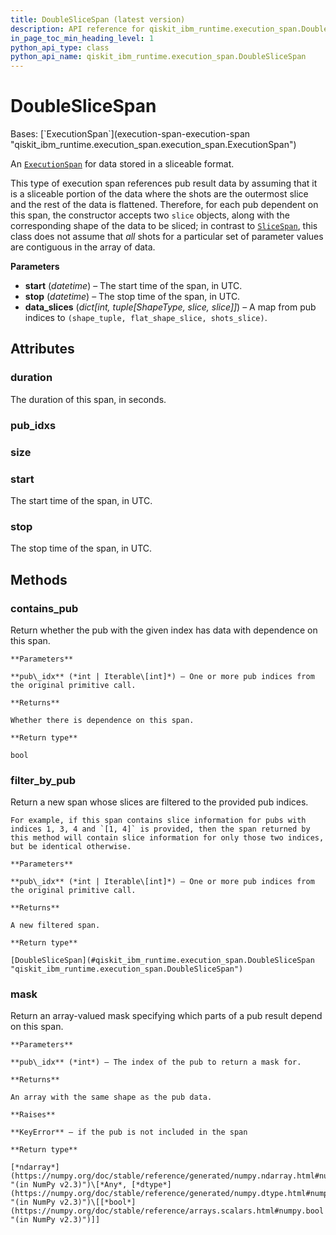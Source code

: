 ```yaml
---
title: DoubleSliceSpan (latest version)
description: API reference for qiskit_ibm_runtime.execution_span.DoubleSliceSpan in the latest version of qiskit-ibm-runtime
in_page_toc_min_heading_level: 1
python_api_type: class
python_api_name: qiskit_ibm_runtime.execution_span.DoubleSliceSpan
---
```


# DoubleSliceSpan

<Class id="qiskit_ibm_runtime.execution_span.DoubleSliceSpan" isDedicatedPage={true} github="https://github.com/Qiskit/qiskit-ibm-runtime/tree/stable/0.43/qiskit_ibm_runtime/execution_span/double_slice_span.py#L27-L82" signature="DoubleSliceSpan(start, stop, data_slices)" modifiers="class">
  Bases: [`ExecutionSpan`](execution-span-execution-span "qiskit_ibm_runtime.execution_span.execution_span.ExecutionSpan")

  An [`ExecutionSpan`](execution-span-execution-span "qiskit_ibm_runtime.execution_span.ExecutionSpan") for data stored in a sliceable format.

  This type of execution span references pub result data by assuming that it is a sliceable portion of the data where the shots are the outermost slice and the rest of the data is flattened. Therefore, for each pub dependent on this span, the constructor accepts two `slice` objects, along with the corresponding shape of the data to be sliced; in contrast to [`SliceSpan`](execution-span-slice-span "qiskit_ibm_runtime.execution_span.SliceSpan"), this class does not assume that *all* shots for a particular set of parameter values are contiguous in the array of data.

  **Parameters**

  *   **start** (*datetime*) – The start time of the span, in UTC.
  *   **stop** (*datetime*) – The stop time of the span, in UTC.
  *   **data\_slices** (*dict\[int, tuple\[ShapeType, slice, slice]]*) – A map from pub indices to `(shape_tuple, flat_shape_slice, shots_slice)`.

  ## Attributes

  ### duration

  <Attribute id="qiskit_ibm_runtime.execution_span.DoubleSliceSpan.duration">
    The duration of this span, in seconds.
  </Attribute>

  ### pub\_idxs

  <Attribute id="qiskit_ibm_runtime.execution_span.DoubleSliceSpan.pub_idxs" />

  ### size

  <Attribute id="qiskit_ibm_runtime.execution_span.DoubleSliceSpan.size" />

  ### start

  <Attribute id="qiskit_ibm_runtime.execution_span.DoubleSliceSpan.start">
    The start time of the span, in UTC.
  </Attribute>

  ### stop

  <Attribute id="qiskit_ibm_runtime.execution_span.DoubleSliceSpan.stop">
    The stop time of the span, in UTC.
  </Attribute>

  ## Methods

  ### contains\_pub

  <Function id="qiskit_ibm_runtime.execution_span.DoubleSliceSpan.contains_pub" github="https://github.com/Qiskit/qiskit-ibm-runtime/tree/stable/0.43/qiskit_ibm_runtime/execution_span/execution_span.py#L115-L125" signature="contains_pub(pub_idx)">
    Return whether the pub with the given index has data with dependence on this span.

    **Parameters**

    **pub\_idx** (*int | Iterable\[int]*) – One or more pub indices from the original primitive call.

    **Returns**

    Whether there is dependence on this span.

    **Return type**

    bool
  </Function>

  ### filter\_by\_pub

  <Function id="qiskit_ibm_runtime.execution_span.DoubleSliceSpan.filter_by_pub" github="https://github.com/Qiskit/qiskit-ibm-runtime/tree/stable/0.43/qiskit_ibm_runtime/execution_span/double_slice_span.py#L79-L82" signature="filter_by_pub(pub_idx)">
    Return a new span whose slices are filtered to the provided pub indices.

    For example, if this span contains slice information for pubs with indices 1, 3, 4 and `[1, 4]` is provided, then the span returned by this method will contain slice information for only those two indices, but be identical otherwise.

    **Parameters**

    **pub\_idx** (*int | Iterable\[int]*) – One or more pub indices from the original primitive call.

    **Returns**

    A new filtered span.

    **Return type**

    [DoubleSliceSpan](#qiskit_ibm_runtime.execution_span.DoubleSliceSpan "qiskit_ibm_runtime.execution_span.DoubleSliceSpan")
  </Function>

  ### mask

  <Function id="qiskit_ibm_runtime.execution_span.DoubleSliceSpan.mask" github="https://github.com/Qiskit/qiskit-ibm-runtime/tree/stable/0.43/qiskit_ibm_runtime/execution_span/double_slice_span.py#L70-L77" signature="mask(pub_idx)">
    Return an array-valued mask specifying which parts of a pub result depend on this span.

    **Parameters**

    **pub\_idx** (*int*) – The index of the pub to return a mask for.

    **Returns**

    An array with the same shape as the pub data.

    **Raises**

    **KeyError** – if the pub is not included in the span

    **Return type**

    [*ndarray*](https://numpy.org/doc/stable/reference/generated/numpy.ndarray.html#numpy.ndarray "(in NumPy v2.3)")\[*Any*, [*dtype*](https://numpy.org/doc/stable/reference/generated/numpy.dtype.html#numpy.dtype "(in NumPy v2.3)")\[[*bool*](https://numpy.org/doc/stable/reference/arrays.scalars.html#numpy.bool "(in NumPy v2.3)")]]
  </Function>
</Class>

